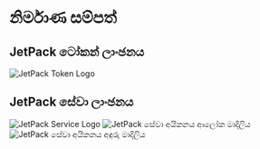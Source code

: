 # නිර්මාණ සම්පත්

## JetPack ටෝකන් ලාංඡනය

![JetPack Token Logo](/images/jetpack.svg)

## JetPack සේවා ලාංඡනය

![JetPack Service Logo](/images/jetpack_image.png)
![JetPack සේවා අයිකනය ආලෝක මාදිලිය](/images/jetpack_logo.svg)
![JetPack සේවා අයිකනය අඳුරු මාදිලිය](/images/jetpack_logo_dark.svg)